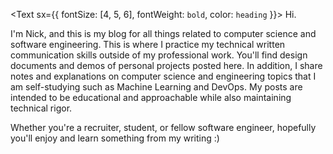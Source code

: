 <Text sx={{ fontSize: [4, 5, 6], fontWeight: `bold`, color: `heading` }}> Hi. </Text>

I'm Nick, and this is my blog for all things related to computer science and software engineering.
This is where I practice my technical written communication skills outside of my professional work.
You'll find design documents and demos of personal projects posted here. In addition,
I share notes and explanations on computer science and engineering topics that I am self-studying such
as Machine Learning and DevOps. My posts are intended to be educational and approachable while also maintaining technical rigor.

Whether you're a recruiter, student, or fellow software engineer, hopefully you'll enjoy and learn something from
my writing :\)
